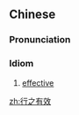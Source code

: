 ==Chinese==
{{zh-forms|type=112}}

===Pronunciation===
{{zh-pron
|m=xíngzhīyǒuxiào
|c=hang4 zi1 jau5 haau6
|cat=cy
}}

===Idiom===
{{zh-idiom}}

# [[effective]]

[[zh:行之有效]]